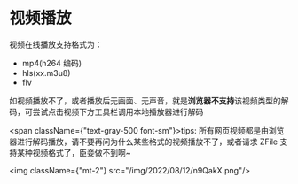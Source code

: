 # 视频播放

视频在线播放支持格式为：

- mp4(h264 编码)
- hls(xx.m3u8)
- flv

如视频播放不了，或者播放后无画面、无声音，就是**浏览器不支持**该视频类型的解码，可尝试点击视频下方工具栏调用本地播放器进行解码

<span className={"text-gray-500 font-sm"}>tips: 所有网页视频都是由浏览器进行解码播放，请不要再问为什么某些格式的视频播放不了，或者请求 ZFile 支持某种视频格式了，臣妾做不到啊~</span>

<img className={"mt-2"} src="/img/2022/08/12/n9QakX.png"/>